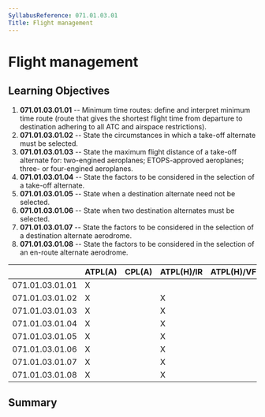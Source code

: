 ```yaml
---
SyllabusReference: 071.01.03.01
Title: Flight management
---
```


# Flight management

## Learning Objectives

1.  **071.01.03.01.01** -- Minimum time routes: define and interpret minimum time
    route (route that gives the shortest flight time from departure to
    destination adhering to all ATC and airspace restrictions).
2.  **071.01.03.01.02** -- State the circumstances in which a take-off alternate
    must be selected.
3.  **071.01.03.01.03** -- State the maximum flight distance of a take-off
    alternate for: two-engined aeroplanes; ETOPS-approved aeroplanes; three- or
    four-engined aeroplanes.
4.  **071.01.03.01.04** -- State the factors to be considered in the selection of
    a take-off alternate.
5.  **071.01.03.01.05** -- State when a destination alternate need not be
    selected.
6.  **071.01.03.01.06** -- State when two destination alternates must be
    selected.
7.  **071.01.03.01.07** -- State the factors to be considered in the selection of
    a destination alternate aerodrome.
8.  **071.01.03.01.08** -- State the factors to be considered in the selection of
    an en-route alternate aerodrome.

|                 | ATPL(A) | CPL(A) | ATPL(H)/IR | ATPL(H)/VFR | CPL(H) | IR  | CBIR(A) |
| --------------- | ------- | ------ | ---------- | ----------- | ------ | --- | ------- |
| 071.01.03.01.01 | X       |        |            |             |        |     |         |
| 071.01.03.01.02 | X       |        | X          |             |        |     |         |
| 071.01.03.01.03 | X       |        | X          |             |        |     |         |
| 071.01.03.01.04 | X       |        | X          |             |        |     |         |
| 071.01.03.01.05 | X       |        | X          |             |        |     |         |
| 071.01.03.01.06 | X       |        | X          |             |        |     |         |
| 071.01.03.01.07 | X       |        | X          |             |        |     |         |
| 071.01.03.01.08 | X       |        | X          |             |        |     |         |

## Summary
